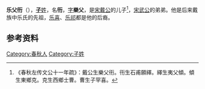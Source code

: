 {{Infobox 先秦人物
|名称= 乐父衎
|图像=
|图说=
|姓=[[子姓|子]]
|氏=
|名=衎
|字=乐父
|别名=
|别字=
|谥号=
|时代=春秋时期
|国家=
|身份=宋国公子
|出生=
|逝世=
|在位=
|父=[[宋戴公|宋戴公]]
|母=
|正妻=
|妾=
|子女= 
|太子=
}}
'''乐父衎'''（{{bd|？||？||catIdx=Y乐}}），[[子姓|'''子'''姓]]，名'''衎'''，[[表字|字]]'''樂父'''，是[[宋戴公|宋戴公]]的儿子<ref>《春秋左传文公十一年疏》：戴公生樂父衎。衎生石甫願繹。繹生夷父傾。傾生東鄉克。克生西鄉士曹。曹生子罕喜。</ref>，[[宋武公|宋武公]]的弟弟。他是后来戴族中乐氏的先祖，[[乐喜|乐喜]]、[[乐祁|乐祁]]都是他的后裔。

== 参考资料 ==
{{reflist}}

[[Category:春秋人|Category:春秋人]]
[[Category:子姓|Category:子姓]]